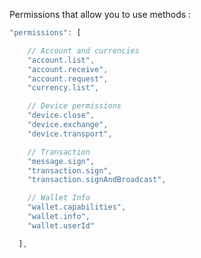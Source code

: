 Permissions that allow you to use methods :


```javascript
"permissions": [

    // Account and currencies
    "account.list", 
    "account.receive", 
    "account.request",
    "currency.list",

    // Device permissions
    "device.close",
    "device.exchange",
    "device.transport",

    // Transaction
    "message.sign",
    "transaction.sign",
    "transaction.signAndBroadcast",

    // Wallet Info
    "wallet.capabilities",
    "wallet.info",
    "wallet.userId"

  ],

  ```